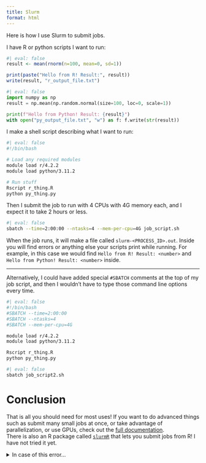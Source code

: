 ```yaml
---
title: Slurm
format: html
---
```


Here is how I use Slurm to submit jobs.\

I have R or python scripts I want to run:
```r
#| eval: false
result <- mean(rnorm(n=100, mean=0, sd=1))

print(paste("Hello from R! Result:", result))
write(result, "r_output_file.txt")
```
```python
#| eval: false
import numpy as np
result = np.mean(np.random.normal(size=100, loc=0, scale=1))

print(f"Hello from Python! Result: {result}")
with open("py_output_file.txt", "w") as f: f.write(str(result))
```

I make a shell script describing what I want to run:
```bash
#| eval: false
#!/bin/bash

# Load any required modules
module load r/4.2.2
module load python/3.11.2

# Run stuff
Rscript r_thing.R
python py_thing.py
```

Then I submit the job to run with 4 CPUs with 4G memory each, and I expect it to take 2 hours or less.
```bash
#| eval: false
sbatch --time=2:00:00 --ntasks=4 --mem-per-cpu=4G job_script.sh
```
When the job runs, it will make a file called `slurm-<PROCESS_ID>.out`. Inside you will find errors or anything else your scripts print while running. For example, in this case we would find `Hello from R! Result: <number>` and `Hello from Python! Result: <number>` inside.

---

Alternatively, I could have added special `#SBATCH` comments at the top of my job script, and then I wouldn't have to type those command line options every time.\

```bash
#| eval: false
#!/bin/bash
#SBATCH --time=2:00:00
#SBATCH --ntasks=4
#SBATCH --mem-per-cpu=4G

module load r/4.2.2
module load python/3.11.2

Rscript r_thing.R
python py_thing.py
```
```bash
#| eval: false
sbatch job_script2.sh
```

# Conclusion
That is all  you should need for most uses! If you want to do advanced things such as submit many small jobs at once, or take advantage of parallelization, or use GPUs, check out the [full documentation](https://docs.alliancecan.ca/wiki/Running_jobs).\
There is also an R package called [`slurmR`](https://cran.r-project.org/web/packages/slurmR/index.html) that lets you submit jobs from R! I have not tried it yet.

<details><summary>In case of this error...</summary><blockquote>
P.S. if you receive the following error: `You are associated with multiple _cpu allocations...`, then that means you are part of multiple PI's groups, and you need to specify whose computing resources you want to use. Just add `#SBATCH --account=def-jdupui19` to your job script for example.
</blockquote></details>
